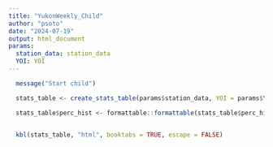 ```yaml
---
title: "YukonWeekly_Child"
author: "psoto"
date: "2024-07-19"
output: html_document
params:
  station_data: station_data
  YOI: YOI
---
```


```r

  message("Start child")

  stats_table <- create_stats_table(params$station_data, YOI = params$YOI)

  stats_table$perc_hist <- formattable::formattable(stats_table$perc_hist, formatter = format_color)


  kbl(stats_table, "html", booktabs = TRUE, escape = FALSE)



```
